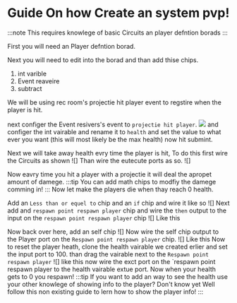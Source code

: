 # Guide On how Create an system pvp!
:::note
This requires knowlege of basic Circuits an player defntion borads
:::

First you will need an Player defntion borad.

Next you will need to edit into the borad and than add thise chips.
1. int varible
1. Event reaveire
1. subtract

We will be using rec room's projectie hit player event to regstire when the player is hit.

next configer the Event resivers's event to `projectie hit player`.
![](https://imgur.com/6IH4e3j)
and configer the int vairable and rename it to `health` and set the value to what ever you want (this will most likely be the max health)
now hit submint.

Next we will take away health evry time the player is hit,
To do this first wire the Circuits as shown
![]
Than wire the eutecute ports as so.
![]

Now eavry time you hit a player with a projectie it will deal the apropet amount of damege.
:::tip
You can add math chips to modfiy the damege comming in!
:::
Now let make the players die when thay reach 0 health.

Add an `Less than or equel to` chip and an `if` chip
and wire it like so
![]
Next add and `respawn point respawn player` chip and wire the `then` output to the input on the `respawn point respawn player` chip
![]
Like this

Now back over here, add an self chip
![]
Now wire the self chip output to the Player port on the `Respawn point respawn player` chip.
![]
Like this
Now to reset the player heath, clone the health vairable we created erlier and set the input port to 100.
than drag the vairable next to the `Respawn point respawn player`
![]
like this
now wire the exct port on the `respawn point respawn player to the health vairable extue port.
Now when your health gets to 0 you respawn!
:::tip
If you want to add an way to see the health use your other knowlege of showing info to the player? Don't know yet
Well follow this non existing guide to lern how to show the player info!
:::
